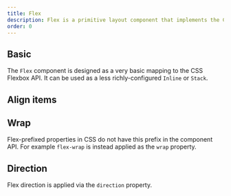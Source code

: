 ```yaml
---
title: Flex
description: Flex is a primitive layout component that implements the CSS Flexbox API.
order: 0
---
```



## Basic

The `Flex` component is designed as a very basic mapping to the CSS Flexbox API.
It can be used as a less richly-configured `Inline` or `Stack`.

<Example Component={FlexJustifyContent} packageName="@atlaskit/primitives/flex" />

## Align items

<Example Component={FlexAlignItems} packageName="@atlaskit/primitives/flex" />

## Wrap

Flex-prefixed properties in CSS do not have this prefix in the component API.
For example `flex-wrap` is instead applied as the `wrap` property.

<Example Component={FlexWrap} packageName="@atlaskit/primitives/flex" />

## Direction

Flex direction is applied via the `direction` property.

<Example Component={FlexDirection} packageName="@atlaskit/primitives/flex" />
